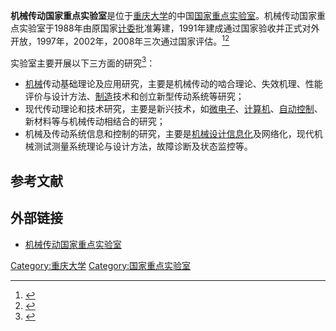 '''机械传动国家重点实验室'''是位于[[重庆大学|重庆大学]]的中国[[国家重点实验室|国家重点实验室]]。机械传动国家重点实验室于1988年由原国家[[中华人民共和国国家计划委员会|计委]]批准筹建，1991年建成通过国家验收并正式对外开放，1997年，2002年，2008年三次通过国家评估。<ref>{{cite web|url=http://slmt.cqu.edu.cn/W_ABOUTUS.aspx?id=7|title=机械传动国家重点实验室——历史沿革|work=机械传动国家重点实验室|deadurl=yes|archiveurl=https://web.archive.org/web/20130608150506/http://slmt.cqu.edu.cn/W_ABOUTUS.aspx?id=7|archivedate=2013-06-08}}</ref><ref>{{cite web|url=http://www.most.gov.cn/tztg/201212/t20121205_98277.htm|title=参加2013年度工程领域评估的国家重点实验室名单|work=中华人民共和国科学技术部|access-date=2013-06-24|archive-date=2020-02-01|archive-url=https://web.archive.org/web/20200201092835/http://www.most.gov.cn/tztg/201212/t20121205_98277.htm|dead-url=no}}</ref>

实验室主要开展以下三方面的研究<ref>{{cite web|url=http://www.escience.gov.cn/lab/showlab.jsp?id=188|title=机械传动国家重点实验室|work=国家科技基础条件平台中心}}{{dead link|date=2018年3月 |bot=InternetArchiveBot |fix-attempted=yes }}</ref>：
*[[机械|机械]]传动基础理论及应用研究，主要是机械传动的啮合理论、失效机理、性能评价与设计方法、[[制造|制造]]技术和创立新型传动系统等研究；
*现代传动理论和技术研究，主要是新兴技术，如[[微电子|微电子]]、[[计算机|计算机]]、[[自动控制|自动控制]]、新材料等与机械传动相结合的研究；
*机械及传动系统信息和控制的研究，主要是[[机械设计|机械设计]][[信息化|信息化]]及网络化，现代机械测试测量系统理论与设计方法，故障诊断及状态监控等。

== 参考文献 ==
{{Reflist}}

== 外部链接 ==
* [http://slmt.cqu.edu.cn/ 机械传动国家重点实验室] {{Wayback|url=http://slmt.cqu.edu.cn/ |date=20210125105948 }}

{{重庆大学}}
[[Category:重庆大学|Category:重庆大学]]
[[Category:国家重点实验室|Category:国家重点实验室]]